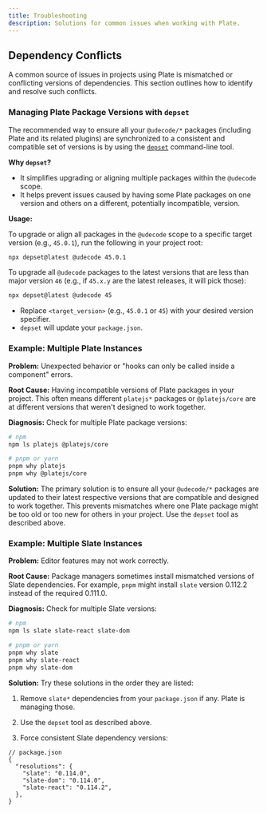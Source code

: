 ```yaml
---
title: Troubleshooting
description: Solutions for common issues when working with Plate.
---
```


## Dependency Conflicts

A common source of issues in projects using Plate is mismatched or conflicting versions of dependencies. This section outlines how to identify and resolve such conflicts.

### Managing Plate Package Versions with `depset`

The recommended way to ensure all your `@udecode/*` packages (including Plate and its related plugins) are synchronized to a consistent and compatible set of versions is by using the [`depset`](https://npmjs.com/package/depset) command-line tool.

**Why `depset`?**

- It simplifies upgrading or aligning multiple packages within the `@udecode` scope.
- It helps prevent issues caused by having some Plate packages on one version and others on a different, potentially incompatible, version.

**Usage:**

To upgrade or align all packages in the `@udecode` scope to a specific target version (e.g., `45.0.1`), run the following in your project root:

```bash
npx depset@latest @udecode 45.0.1
```

To upgrade all `@udecode` packages to the latest versions that are less than major version `46` (e.g., if `45.x.y` are the latest releases, it will pick those):

```bash
npx depset@latest @udecode 45
```

- Replace `<target_version>` (e.g., `45.0.1` or `45`) with your desired version specifier.
- `depset` will update your `package.json`.

### Example: Multiple Plate Instances

**Problem:** Unexpected behavior or "hooks can only be called inside a component" errors.

**Root Cause:** Having incompatible versions of Plate packages in your project. This often means different `platejs*` packages or `@platejs/core` are at different versions that weren't designed to work together.

**Diagnosis:** Check for multiple Plate package versions:

```bash
# npm
npm ls platejs @platejs/core

# pnpm or yarn
pnpm why platejs
pnpm why @platejs/core
```

**Solution:**
The primary solution is to ensure all your `@udecode/*` packages are updated to their latest respective versions that are compatible and designed to work together. This prevents mismatches where one Plate package might be too old or too new for others in your project. Use the `depset` tool as described above.

### Example: Multiple Slate Instances

**Problem:** Editor features may not work correctly.

**Root Cause:** Package managers sometimes install mismatched versions of Slate dependencies. For example, `pnpm` might install `slate` version 0.112.2 instead of the required 0.111.0.

**Diagnosis:** Check for multiple Slate versions:

```bash
# npm
npm ls slate slate-react slate-dom

# pnpm or yarn
pnpm why slate
pnpm why slate-react
pnpm why slate-dom
```

**Solution:** Try these solutions in the order they are listed:

1. Remove `slate*` dependencies from your `package.json` if any. Plate is managing those.

2. Use the `depset` tool as described above.

3. Force consistent Slate dependency versions:

```jsonc
// package.json
{
  "resolutions": {
    "slate": "0.114.0",
    "slate-dom": "0.114.0",
    "slate-react": "0.114.2",
  },
}
```
